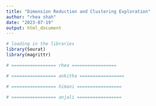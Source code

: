 ```yaml
---
title: "Dimension Reduction and Clustering Exploration"
author: "rhea shah"
date: "2023-07-19"
output: html_document
---
```


```r

# loading in the libraries
library(Seurat)
library(magrittr)

# ================= rhea =================

# ================= ankitha =================

# ================= himani =================

# ================= anjali =================

```